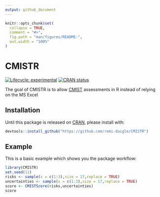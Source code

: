 ```yaml
---
output: github_document
---
```


<!-- README.md is generated from README.Rmd. Please edit that file -->

```r
knitr::opts_chunk$set(
  collapse = TRUE,
  comment = "#>",
  fig.path = "man/figures/README-",
  out.width = "100%"
)
```

# CMISTR

<!-- badges: start -->
[![Lifecycle: experimental](https://img.shields.io/badge/lifecycle-experimental-orange.svg)](https://lifecycle.r-lib.org/articles/stages.html#experimental)
[![CRAN status](https://www.r-pkg.org/badges/version/CMISTR)](https://CRAN.R-project.org/package=CMISTR)
<!-- badges: end -->

The goal of CMISTR is to allow [CMIST](https://www.bio.gc.ca/science/monitoring-monitorage/cmist/about-en.php) assessments in R instead of relying on the MS Excel 

## Installation

Until this package is released on [CRAN](https://CRAN.R-project.org), please install with:

```r
devtools::install_github("https://github.com/remi-daigle/CMISTR")
```

## Example

This is a basic example which shows you the package workflow:

```r
library(CMISTR)
set.seed(11)
risks <- sample(x = c(1:3),size = 17,replace = TRUE)
uncertainties <- sample(x = c(1:3),size = 17,replace = TRUE)
score <- CMISTScore(risks,uncertainties)
score
```

